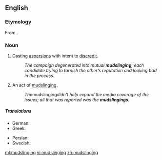 ==English==

===Etymology===
From {{compound|mud|sling|lang=en}}.

===Noun===
{{en-noun}}

# Casting [[aspersion]]s with intent to [[discredit]].
#: ''The campaign degenerated into mutual '''mudslinging''', each candidate trying to tarnish the other's reputation and looking bad in the process.''
# An act of [[mudslinging]].
#: ''The ''mudslinging'' didn't help expand the media coverage of the issues; all that was reported was the '''mudslingings'''.''

=====Translations=====
{{trans-top|casting aspersions to discredit}}
* German: {{t+|de|Schlammschlacht|f}}
* Greek: {{t+|el|λασπολογία|f}}
{{trans-mid}}
* Persian: {{t|fa|لجن‌پراکنی|tr=lajan-parâkani|sc=fa-Arab}}
* Swedish: {{t+|sv|pajkastning|c}}
{{trans-bottom}}

[[ml:mudslinging]]
[[vi:mudslinging]]
[[zh:mudslinging]]